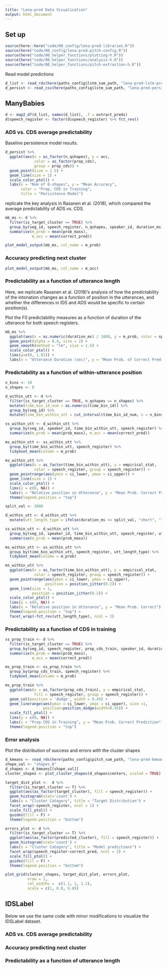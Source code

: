 ```yaml
---
title: "Lena-pred Data Visualization"
output: html_document
---
```


## Set up

```r
source(here::here("code/00_config/lena-pred-libraries.R"))
source(here("code/00_config/lena-pred-pitch-config.R"))
source(here("code/00_helper_functions/plotting-h.R"))
source(here("code/00_helper_functions/analysis-h.R"))
source(here("code/00_helper_functions/pitch-extraction-h.R"))
```

Read model predictions 

```r
d_list <- read_rds(here(paths_config$lstm_sum_path, "lena-pred-lstm-preds.rds"))
d_persist <- read_csv(here(paths_config$lstm_sum_path, "lena-pred-persist-results-mb.csv"))
```

## ManyBabies

```r
d <- map2_df(d_list, names(d_list), .f = extract_preds)
d$speech_register <- factor(d$speech_register) %>% fct_rev()
```

### ADS vs. CDS average predictability

Baseline persistence model results. 

```r
d_persist %>% 
  ggplot(aes(x = as_factor(n_qshapes), y = acc, 
             color = as_factor(prop_cds),
             group = prop_cds)) +
  geom_point(size = 1.5) +
  geom_line(size = 1) +
  scale_color_ptol() +
  labs(x = "Num of Q-shapes", y = "Mean Accuracy", 
       color = "Prop. CDS in Training",
       title = "Persistence Model")
```

replicate the key analysis in Rasanen et al. (2018), which compared the average predictability of ADS vs. CDS.

```r
mb_ms <- d %>% 
  filter(is_target_cluster == TRUE) %>% 
  group_by(seg_id, speech_register, n_qshapes, speaker_id, duration_ms) %>% 
  summarise(m_prob = mean(prob_mass),
            m_acc = mean(correct_pred))
```

```r
plot_model_output(mb_ms, col_name = m_prob)
```

### Accuracy predicting next cluster

```r
plot_model_output(mb_ms, col_name = m_acc)
```

### Predictability as a function of utterance length

Here, we replicate Rasanen et al. (2018)'s analysis of how the predictability of the intonation changes as a function of position in the utterances, and whether the differences in IDS and ADS would be specific to certain position(s).

Plot the F0 predictability measures as a function of duration of the utterance for both speech registers.

```r
mb_ms %>% 
  ggplot(aes(x = as.numeric(duration_ms) / 1000, y = m_prob, color = speech_register)) +
  geom_point(alpha = 0.4, size = 2) +
  geom_smooth(method = "lm", size = 1.5) +
  scale_color_ptol() +
  lims(y=c(0, 1.01)) +
  labs(x = "Utterance Duration (sec)", y = "Mean Prob. of Correct Prediction")
```

### Predictability as a function of within-utterance position

```r
n_bins <- 10
n_shapes <- 8

d_within_utt <- d %>% 
  filter(is_target_cluster == TRUE, n_qshapes == n_shapes) %>% 
  mutate(time_bin_id_num = as.numeric(time_bin_id)) %>% 
  group_by(seg_id) %>% 
  mutate(time_bin_within_utt = cut_interval(time_bin_id_num, n = n_bins, labels = F))

ss_within_utt <- d_within_utt %>% 
  group_by(seg_id, speaker_id, time_bin_within_utt, speech_register) %>% 
  summarise(m_prob = mean(prob_mass), m_acc = mean(correct_pred))

ms_within_utt <- ss_within_utt %>% 
  group_by(time_bin_within_utt, speech_register) %>% 
  tidyboot_mean(column = m_prob) 

ms_within_utt %>% 
  ggplot(aes(x = as_factor(time_bin_within_utt), y = empirical_stat, 
             color = speech_register, group = speech_register)) +
  geom_pointrange(aes(ymin = ci_lower, ymax = ci_upper)) +
  geom_line(size = 1) +
  scale_color_ptol() +
  lims(y = c(0, NA)) +
  labs(x = "Relative position in Utterance", y = "Mean Prob. Correct Prediction") +
  theme(legend.position = "top")
```

```r
split_val <- 3000

d_within_utt <- d_within_utt %>% 
  mutate(utt_length_type = ifelse(duration_ms <= split_val, "short", "long"))

ss_within_utt <- d_within_utt %>% 
  group_by(seg_id, speaker_id, time_bin_within_utt, speech_register, utt_length_type) %>% 
  summarise(m_prob = mean(prob_mass))

ms_within_utt <- ss_within_utt %>% 
  group_by(time_bin_within_utt, speech_register, utt_length_type) %>% 
  tidyboot_mean(column = m_prob) 

ms_within_utt %>% 
  ggplot(aes(x = as_factor(time_bin_within_utt), y = empirical_stat, 
             color = speech_register, group = speech_register)) +
  geom_pointrange(aes(ymin = ci_lower, ymax = ci_upper), 
                  position = position_jitter(0.2)) +
  geom_line(size = 1,
            position = position_jitter(0.2)) +
  scale_color_ptol() +
  lims(y = c(0, NA)) +
  labs(x = "Relative position in Utterance", y = "Mean Prob. Correct") +
  theme(legend.position = "top") +
  facet_wrap(~fct_rev(utt_length_type), ncol = 2)
```

### Predictability as a function of CDS in training

```r
ss_prop_train <- d %>% 
  filter(is_target_cluster == TRUE) %>% 
  group_by(seg_id, speech_register, prop_cds_train, speaker_id, duration_ms) %>% 
  summarise(m_prob = mean(prob_mass),
            m_acc = mean(correct_pred))

ms_prop_train <- ss_prop_train %>% 
  group_by(prop_cds_train, speech_register) %>% 
  tidyboot_mean(column = m_prob) 

ms_prop_train %>% 
  ggplot(aes(x = as_factor(prop_cds_train), y = empirical_stat, 
             fill = speech_register, group = speech_register)) +
  geom_col(position = 'dodge', width = 0.45) + 
  geom_linerange(aes(ymin = ci_lower, ymax = ci_upper), size =1,
                 position=position_dodge(width=0.45)) +
  scale_fill_ptol() +
  lims(y = c(0, NA)) +
  labs(x = "Prop CDS in Training", y = "Mean Prob. Correct Prediction") +
  theme(legend.position = "top")
```

### Error analysis

Plot the distribution of success and errors with the cluster shapes

```r
d_kmeans <- read_rds(here(paths_config$pitch_sum_path, "lena-pred-kmeans-outputs.rds"))
shape_val <- "shapes_8"
d_shapes <- d_kmeans[[shape_val]]
cluster_shapes <- plot_cluster_shapes(d_shapes$centers, scaled = TRUE)

target_dist_plot <-  d %>% 
  filter(is_target_cluster == T) %>% 
  ggplot(aes(as_factor(target_cluster), fill = speech_register)) +
  geom_histogram(stat='count') +
  labs(x = "Cluster Category", title = "Target Distribution") +
  facet_wrap(~speech_register, ncol = 1) +
  scale_fill_ptol() +
  guides(fill = F) + 
  theme(legend.position = "bottom")

errors_plot <- d %>% 
  filter(is_target_cluster == T) %>% 
  ggplot(aes(as_factor(predicted_cluster), fill = speech_register)) +
  geom_histogram(stat='count') +
  labs(x = "Cluster Category", title = "Model predictions") +
  facet_wrap(speech_register~correct_pred, ncol = 2) +
  scale_fill_ptol() +
  guides(fill = F) + 
  theme(legend.position = "bottom")

plot_grid(cluster_shapes, target_dist_plot, errors_plot,
          nrow = 1,
          rel_widths =  c(1.1, 1, 1.2),
          scale = c(1, 0.8, 0.8))
```

## IDSLabel

Below we use the same code with minor modifications to visualize the IDSLabel dataset.

### ADS vs. CDS average predictability

### Accuracy predicting next cluster

### Predictability as a function of utterance length
